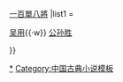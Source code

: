 {{Navbox
|name = 梁山泊掌管機密軍師
|title = 梁山泊掌管機密軍師
|titlestyle = background:#CCCC99
|style = 
|belowstyle = background:#CCCC99
|below = 參見：[[水浒传]]{{.w}}[[一百單八將]]
|list1 = <div>
[[吴用]]{{·w}}
[[公孙胜]]
</div>
}}<noinclude>
[[Category:水浒一百单八将|*]]
[[Category:中国古典小说模板]]
</noinclude>